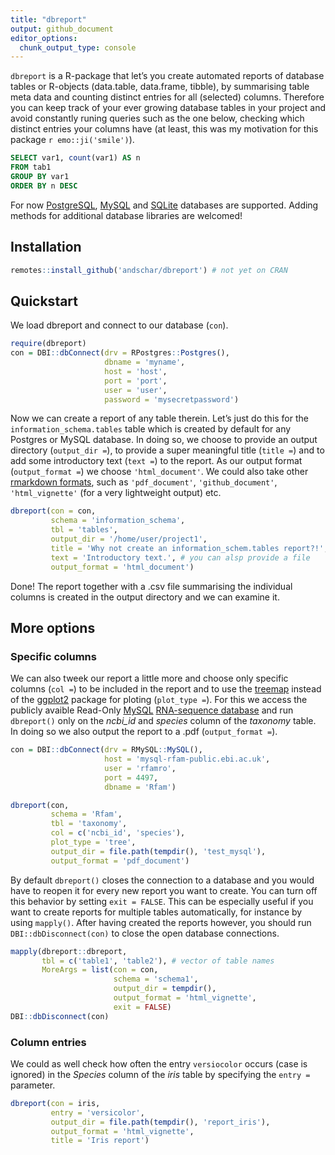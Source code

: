 ```yaml
---
title: "dbreport"
output: github_document
editor_options: 
  chunk_output_type: console
---
```


`dbreport` is a R-package that let's you create automated reports of database tables or R-objects (data.table, data.frame, tibble), by summarising table meta data and counting distinct entries for all (selected) columns. Therefore you can keep track of your ever growing database tables in your project and avoid constantly runing queries such as the one below, checking which distinct entries your columns have (at least, this was my motivation for this package `r emo::ji('smile')`).

```sql
SELECT var1, count(var1) AS n
FROM tab1
GROUP BY var1
ORDER BY n DESC
```

For now [PostgreSQL](https://www.postgresql.org), [MySQL](https://www.mysql.com) and [SQLite](https://www.sqlite.org/index.html) databases are supported. Adding methods for additional database libraries are welcomed!

## Installation

```r
remotes::install_github('andschar/dbreport') # not yet on CRAN
```

## Quickstart

We load dbreport and connect to our database (`con`).

```r
require(dbreport)
con = DBI::dbConnect(drv = RPostgres::Postgres(),
                     dbname = 'myname',
                     host = 'host',
                     port = 'port',
                     user = 'user',
                     password = 'mysecretpassword')
```

Now we can create a report of any table therein. Let's just do this for the `information_schema.tables` table which is created by default for any Postgres or MySQL database. In doing so, we choose to provide an output directory (`output_dir = `), to provide a super meaningful title (`title = `) and to add some introductory text (`text = `) to the report. As our output format (`output_format = `) we choose `'html_document'`. We could also take other [rmarkdown formats](https://rmarkdown.rstudio.com/lesson-9.html), such as `'pdf_document'`, `'github_document'`, `'html_vignette'` (for a very lightweight output) etc.

```r
dbreport(con = con,
         schema = 'information_schema',
         tbl = 'tables',
         output_dir = '/home/user/project1',
         title = 'Why not create an information_schem.tables report?!',
         text = 'Introductory text.', # you can alsp provide a file
         output_format = 'html_document')
```

Done! The report together with a .csv file summarising the individual columns is created in 
the output directory and we can examine it.

## More options

### Specific columns

We can also tweek our report a little more and choose only specific columns (`col = `) to be included in the report and to use the [treemap](https://github.com/mtennekes/treemap) instead of the [ggplot2](https://github.com/tidyverse/ggplot2) package for ploting (`plot_type = `). For this we access the publicly avaible Read-Only [MySQL](https://www.mysql.com) [RNA-sequence database](https://docs.rfam.org/en/latest/database.html) and run `dbreport()` only on the _ncbi_id_ and _species_ column of the _taxonomy_ table. In doing so we also output the report to a .pdf (`output_format = `).

```r
con = DBI::dbConnect(drv = RMySQL::MySQL(),
                     host = 'mysql-rfam-public.ebi.ac.uk',
                     user = 'rfamro',
                     port = 4497,
                     dbname = 'Rfam')
```

```r
dbreport(con,
         schema = 'Rfam',
         tbl = 'taxonomy',
         col = c('ncbi_id', 'species'),
         plot_type = 'tree',
         output_dir = file.path(tempdir(), 'test_mysql'),
         output_format = 'pdf_document')
```

By default `dbreport()` closes the connection to a database and you would have to reopen it for every new report you want to create. You can turn off this behavior by setting `exit = FALSE`. This can be especially useful if you want to create reports for multiple tables automatically, for instance by using `mapply()`. After having created the reports however, you should run `DBI::dbDisconnect(con)` to close the open database connections.

```r
mapply(dbreport::dbreport,
       tbl = c('table1', 'table2'), # vector of table names
       MoreArgs = list(con = con,
                       schema = 'schema1',
                       output_dir = tempdir(),
                       output_format = 'html_vignette',
                       exit = FALSE)
DBI::dbDisconnect(con)
```

### Column entries

We could as well check how often the entry `versiocolor` occurs (case is ignored) in the _Species_ column of the _iris_ table by specifying the `entry = ` parameter.

```r
dbreport(con = iris,
         entry = 'versicolor',
         output_dir = file.path(tempdir(), 'report_iris'),
         output_format = 'html_vignette',
         title = 'Iris report')
```



